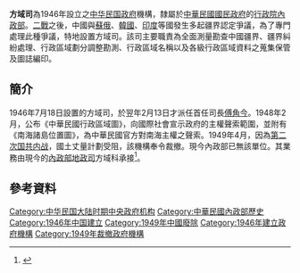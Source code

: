 {{中華民國政府部門基礎資訊
|部門名稱       = 內政部方域司
|外文名稱       = 
|外文語言       = 
|部門標誌       = 
|部門標誌尺寸   = 
|部門標誌名稱   = 
|代表圖像       = 
|代表圖像尺寸   =
|代表圖像名稱   = 
|首長職銜       = 
|首長姓名       = 
|副首長職銜     = 
|副首長姓名     = 
|副首長姓名二   = 
|副首長姓名三   = 
|副首長職銜二   = 
|副首長二姓名   = 
|副首長二姓名二 = 
|副首長二姓名三 = 
|秘書長職銜     = 
|秘書長姓名     = 
|秘書長姓名二   = 
|秘書長姓名三   = 
|副秘書長職銜   = 
|副秘書長姓名   = 
|副秘書長姓名二 = 
|副秘書長姓名三 = 
|任命者姓名     = 
|官員任期       = 
|機關類型       = 
|所屬部門       = 內政部
|員額           = 
|年度預算額     = 
|授權法源       = 
|成立日期       = 1946年7月18日
|前身機關       = 
|解散日期       = 1949年4月
|後繼機關       = 
|內部單位       = 
|附屬機關       = 
|任務編組       = 
|地址           = 
|電話           = 
|網站           = 
|備註           = 
}}

'''方域司'''為1946年設立之[[中华民国政府|中华民国政府]]機構，隸屬於[[中華民國|中華民國]][[國民政府|國民政府]]的[[行政院|行政院]][[中華民國內政部|內政部]]。[[二戰|二戰]]之後，中國與[[蘇俄|蘇俄]]、[[朝鮮_(地區)|韓國]]、[[印度|印度]]等國發生多起疆界認定爭議，為了專門處理此種爭議，特地設置方域司。該司主要職責為全面測量勘查中國疆界、疆界糾紛處理、行政區域劃分調整勘測、行政區域名稱以及各級行政區域資料之蒐集保管及圖誌編印。

==簡介==
1946年7月18日設置的方域司，於翌年2月13日才派任首任司長[[傅角今|傅角今]]。1948年2月，公布《中華民國行政區域圖》，向國際社會宣示政府的主權聲索範圍，並附有《南海諸島位置圖》，為中華民國官方對南海主權之聲索。1949年4月，因為[[第二次国共内战|第二次国共内战]]，國土丈量計劃受阻，該機構奉令裁撤。現今內政部已無該單位。其業務由現今的[[內政部地政司|內政部地政司]]方域科承接<ref>{{Cite web|url=http://gis.rchss.sinica.edu.tw/mapdap/?page_id=1166&lang=zh-tw|title=內政部地政司典藏地形圖及主題地圖 « 地圖與遙測影像數位典藏計畫|accessdate=2019-01-05|language=zh-tw|archive-url=https://web.archive.org/web/20190105201425/http://gis.rchss.sinica.edu.tw/mapdap/?page_id=1166&lang=zh-tw|archive-date=2019-01-05|dead-url=yes}}</ref>。

==參考資料==
{{reflist}}
[[Category:中华民国大陆时期中央政府机构|Category:中华民国大陆时期中央政府机构]]
[[Category:中華民國內政部歷史|Category:中華民國內政部歷史]]
[[Category:1946年中国建立|Category:1946年中国建立]]
[[Category:1949年中國廢除|Category:1949年中國廢除]]
[[Category:1946年建立政府機構|Category:1946年建立政府機構]]
[[Category:1949年裁撤政府機構|Category:1949年裁撤政府機構]]